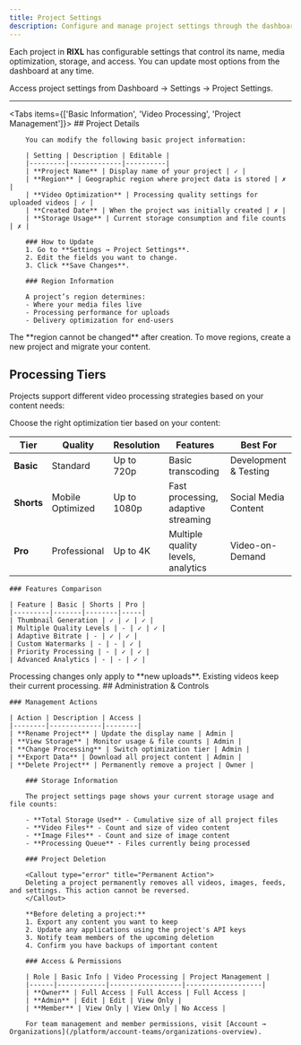 ```yaml
---
title: Project Settings
description: Configure and manage project settings through the dashboard
---
```



Each project in **RIXL** has configurable settings that control its name, media optimization, storage, and access. You can update most options from the dashboard at any time.

<Callout type="info">
Access project settings from Dashboard → Settings → Project Settings.
</Callout>

---

<Tabs items={['Basic Information', 'Video Processing', 'Project Management']}>
    <Tab value="Basic Information">
        ## Project Details
        
        You can modify the following basic project information:

        | Setting | Description | Editable |
        |---------|-------------|----------|
        | **Project Name** | Display name of your project | ✓ |
        | **Region** | Geographic region where project data is stored | ✗ |
        | **Video Optimization** | Processing quality settings for uploaded videos | ✓ |
        | **Created Date** | When the project was initially created | ✗ |
        | **Storage Usage** | Current storage consumption and file counts | ✗ |

        ### How to Update
        1. Go to **Settings → Project Settings**.  
        2. Edit the fields you want to change.  
        3. Click **Save Changes**.  

        ### Region Information

        A project’s region determines:  
        - Where your media files live  
        - Processing performance for uploads  
        - Delivery optimization for end-users  

<Callout type="warn">
The **region cannot be changed** after creation. To move regions, create a new project and migrate your content.
</Callout>
</Tab>

<Tab value="Video Processing">
        
## Processing Tiers

Projects support different video processing strategies based on your content needs:

Choose the right optimization tier based on your content:

| Tier | Quality | Resolution | Features | Best For |
|------|---------|------------|----------|----------|
| **Basic** | Standard | Up to 720p | Basic transcoding | Development & Testing |
| **Shorts** | Mobile Optimized | Up to 1080p | Fast processing, adaptive streaming | Social Media Content |
| **Pro** | Professional | Up to 4K | Multiple quality levels, analytics | Video-on-Demand |

    ### Features Comparison

    | Feature | Basic | Shorts | Pro |
    |---------|-------|--------|-----|
    | Thumbnail Generation | ✓ | ✓ | ✓ |
    | Multiple Quality Levels | - | ✓ | ✓ |
    | Adaptive Bitrate | - | ✓ | ✓ |
    | Custom Watermarks | - | - | ✓ |
    | Priority Processing | - | ✓ | ✓ |
    | Advanced Analytics | - | - | ✓ |

<Callout type="info">
Processing changes only apply to **new uploads**. Existing videos keep their current processing.
</Callout>

</Tab>

<Tab value="Project Management">
## Administration & Controls

    ### Management Actions

    | Action | Description | Access |
    |--------|-------------|--------|
    | **Rename Project** | Update the display name | Admin |
    | **View Storage** | Monitor usage & file counts | Admin |
    | **Change Processing** | Switch optimization tier | Admin |
    | **Export Data** | Download all project content | Admin |
    | **Delete Project** | Permanently remove a project | Owner |

        ### Storage Information

        The project settings page shows your current storage usage and file counts:

        - **Total Storage Used** - Cumulative size of all project files
        - **Video Files** - Count and size of video content
        - **Image Files** - Count and size of image content
        - **Processing Queue** - Files currently being processed

        ### Project Deletion

        <Callout type="error" title="Permanent Action">
        Deleting a project permanently removes all videos, images, feeds, and settings. This action cannot be reversed.
        </Callout>

        **Before deleting a project:**
        1. Export any content you want to keep
        2. Update any applications using the project's API keys
        3. Notify team members of the upcoming deletion
        4. Confirm you have backups of important content

        ### Access & Permissions

        | Role | Basic Info | Video Processing | Project Management |
        |------|------------|------------------|-------------------|
        | **Owner** | Full Access | Full Access | Full Access |
        | **Admin** | Edit | Edit | View Only |
        | **Member** | View Only | View Only | No Access |

        For team management and member permissions, visit [Account → Organizations](/platform/account-teams/organizations-overview).
</Tab>
</Tabs>
